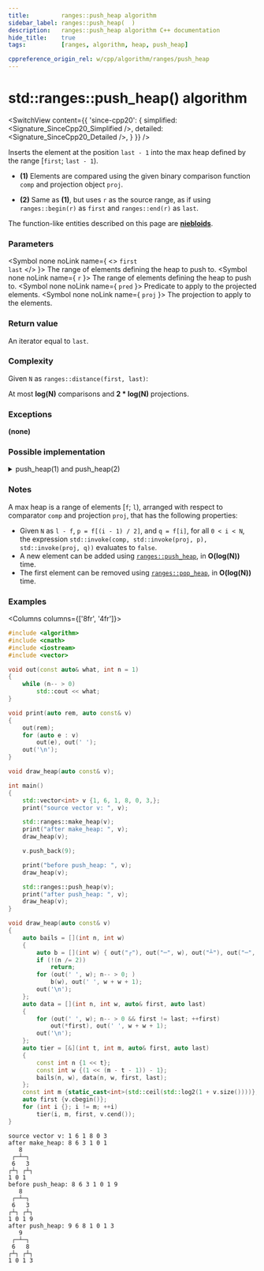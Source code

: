 ```yaml
---
title:         ranges::push_heap algorithm
sidebar_label: ranges::push_heap(  )
description:   ranges::push_heap algorithm C++ documentation
hide_title:    true
tags:          [ranges, algorithm, heap, push_heap]

cppreference_origin_rel: w/cpp/algorithm/ranges/push_heap
---
```



<!-- Terms -->

<!----------------- Codes ---------------------->


# std::ranges::push_heap() algorithm

<SwitchView content={{
	'since-cpp20': {
		simplified:	<Signature_SinceCpp20_Simplified />,
		detailed:	<Signature_SinceCpp20_Detailed />,
	}
}} />

Inserts the element at the position `last - 1` into the max heap defined by the range [`first`; `last - 1`).

- **(1)** Elements are compared using the given binary comparison function `comp` and projection object `proj`.

- **(2)** Same as **(1)**, but uses `r` as the source range, as if using `ranges::begin(r)` as `first` and `ranges::end(r)` as `last`.

The function-like entities described on this page are [**niebloids**](/docs/std/algo/niebloids).

### Parameters

<SymbolTable>

  <Symbol none noLink name={ <> <code>first</code> <br/> <code>last</code> </> }>
    The range of elements defining the heap to push to.
  </Symbol>
  <Symbol none noLink name={ <code>r</code> }>
The range of elements defining the heap to push to.
  </Symbol>
  <Symbol none noLink name={ <code>pred</code> }>
    Predicate to apply to the projected elements.
  </Symbol>
  <Symbol none noLink name={ <code>proj</code> }>
    The projection to apply to the elements.
  </Symbol>

</SymbolTable>

### Return value

An iterator equal to `last`.

### Complexity

Given `N` as `ranges::distance(first, last)`:

At most **log(N)** comparisons and **2 \* log(N)** projections.

### Exceptions

**(none)**

### Possible implementation

<details>
<summary>push_heap(1) and push_heap(2)</summary>

```cpp
struct push_heap_fn
{
    template<std::random_access_iterator I, std::sentinel_for<I> S,
             class Comp = ranges::less, class Proj = std::identity>
    requires std::sortable<I, Comp, Proj>
    constexpr I
        operator()(I first, S last, Comp comp = {}, Proj proj = {}) const
    {
        const auto n {ranges::distance(first, last)};
        const auto length {n};
        if (n > 1)
        {
            I last {first + n};
            n = (n - 2) / 2;
            I i {first + n};
            if (std::invoke(comp, std::invoke(proj, *i), std::invoke(proj, *--last)))
            {
                std::iter_value_t<I> v {ranges::iter_move(last)};
                do
                {
                    *last = ranges::iter_move(i);
                    last = i;
                    if (n == 0)
                        break;
                    n = (n - 1) / 2;
                    i = first + n;
                } while (std::invoke(comp, std::invoke(proj, *i), std::invoke(proj, v)));
                *last = std::move(v);
            }
        }
        return first + length;
    }

    template<ranges::random_access_range R, class Comp = ranges::less,
             class Proj = std::identity>
    requires std::sortable<ranges::iterator_t<R>, Comp, Proj>
    constexpr ranges::borrowed_iterator_t<R>
        operator()(R&& r, Comp comp = {}, Proj proj = {}) const
    {
        return (*this)(ranges::begin(r), ranges::end(r), std::move(comp), std::move(proj));
    }
};

inline constexpr push_heap_fn push_heap {};
```

</details>

### Notes

A max heap is a range of elements [`f`; `l`), arranged with respect to comparator `comp` and projection `proj`, that has the following properties:
 - Given `N` as `l - f`, `p = f[(i - 1) / 2]`, and `q = f[i]`, for all `0 < i < N`, the expression `std::invoke(comp, std::invoke(proj, p), std::invoke(proj, q))` evaluates to `false`.
 - A new element can be added using [`ranges::push_heap`](#), in **O(log(N))** time.
 - The first element can be removed using [`ranges::pop_heap`](#), in **O(log(N))** time.

### Examples

<Columns columns={['8fr', '4fr']}>
<div>

```cpp title='Main.cpp' showLineNumbers
#include <algorithm>
#include <cmath>
#include <iostream>
#include <vector>

void out(const auto& what, int n = 1)
{
    while (n-- > 0)
        std::cout << what;
}

void print(auto rem, auto const& v)
{
    out(rem);
    for (auto e : v)
        out(e), out(' ');
    out('\n');
}

void draw_heap(auto const& v);

int main()
{
    std::vector<int> v {1, 6, 1, 8, 0, 3,};
    print("source vector v: ", v);

    std::ranges::make_heap(v);
    print("after make_heap: ", v);
    draw_heap(v);

    v.push_back(9);

    print("before push_heap: ", v);
    draw_heap(v);

    std::ranges::push_heap(v);
    print("after push_heap: ", v);
    draw_heap(v);
}

void draw_heap(auto const& v)
{
    auto bails = [](int n, int w)
    {
        auto b = [](int w) { out("┌"), out("─", w), out("┴"), out("─", w), out("┐"); };
        if (!(n /= 2))
            return;
        for (out(' ', w); n-- > 0; )
            b(w), out(' ', w + w + 1);
        out('\n');
    };
    auto data = [](int n, int w, auto& first, auto last)
    {
        for (out(' ', w); n-- > 0 && first != last; ++first)
            out(*first), out(' ', w + w + 1);
        out('\n');
    };
    auto tier = [&](int t, int m, auto& first, auto last)
    {
        const int n {1 << t};
        const int w {(1 << (m - t - 1)) - 1};
        bails(n, w), data(n, w, first, last);
    };
    const int m {static_cast<int>(std::ceil(std::log2(1 + v.size())))};
    auto first {v.cbegin()};
    for (int i {}; i != m; ++i)
        tier(i, m, first, v.cend());
}
```

</div>
<div>

```plaintext title="Possible Output"
source vector v: 1 6 1 8 0 3
after make_heap: 8 6 3 1 0 1
   8
 ┌─┴─┐
 6   3
┌┴┐ ┌┴┐
1 0 1
before push_heap: 8 6 3 1 0 1 9
   8
 ┌─┴─┐
 6   3
┌┴┐ ┌┴┐
1 0 1 9
after push_heap: 9 6 8 1 0 1 3
   9
 ┌─┴─┐
 6   8
┌┴┐ ┌┴┐
1 0 1 3
```

</div>
</Columns>
